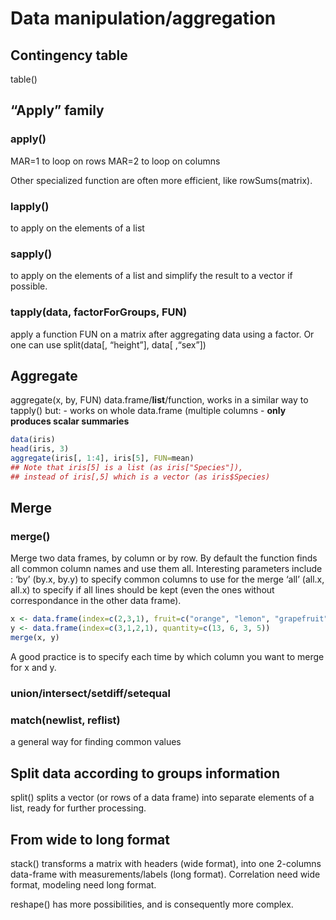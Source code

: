 Data manipulation/aggregation
================================================================================

Contingency table
--------------------------------------------------------------------------------

table()


"Apply" family
--------------------------------------------------------------------------------

### apply()

MAR=1 to loop on rows
MAR=2 to loop on columns

Other specialized function are often more efficient, like rowSums(matrix).

### lapply() 
to apply on the elements of a list

### sapply() 
to apply on the elements of a list and simplify the result to a vector if possible.

### tapply(data, factorForGroups, FUN) 
apply a function FUN on a matrix after aggregating data using a factor. Or one can use split(data[, "height"], data[ ,"sex"])


Aggregate
--------------------------------------------------------------------------------

aggregate(x, by, FUN) data.frame/**list**/function, works in a similar way to tapply() but:
- works on whole data.frame (multiple columns
- **only produces scalar summaries**

```r
data(iris)
head(iris, 3)
aggregate(iris[, 1:4], iris[5], FUN=mean)
## Note that iris[5] is a list (as iris["Species"]), 
## instead of iris[,5] which is a vector (as iris$Species)
```

Merge
--------------------------------------------------------------------------------

### merge()
Merge two data frames, by column or by row. By default the function finds all common column names and use them all.
Interesting parameters include :
'by' (by.x, by.y) to specify common columns to use for the merge
'all' (all.x, all.x) to specify if all lines should be kept (even the ones without correspondance in the other data frame). 
```r
x <- data.frame(index=c(2,3,1), fruit=c("orange", "lemon", "grapefruit"))
y <- data.frame(index=c(3,1,2,1), quantity=c(13, 6, 3, 5))
merge(x, y)
```

A good practice is to specify each time by which column you want to merge for x and y.

### union/intersect/setdiff/setequal

### match(newlist, reflist) 
a general way for finding common values


Split data according to groups information
--------------------------------------------------------------------------------

split() splits a vector (or rows of a data frame) into separate elements of a list, ready for further processing.


From wide to long format
--------------------------------------------------------------------------------

stack() transforms a matrix with headers (wide format), into one 2-columns data-frame with measurements/labels (long format).
Correlation need wide format, modeling need long format.

reshape() has more possibilities, and is consequently more complex.
